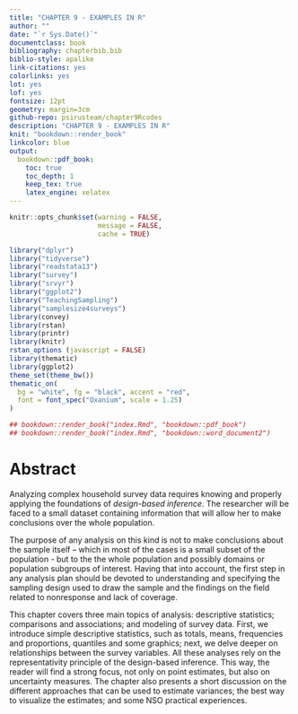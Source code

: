 ```yaml
---
title: "CHAPTER 9 - EXAMPLES IN R"
author: ""
date: "`r Sys.Date()`"
documentclass: book
bibliography: chapterbib.bib
biblio-style: apalike
link-citations: yes
colorlinks: yes
lot: yes
lof: yes
fontsize: 12pt
geometry: margin=3cm
github-repo: psirusteam/chapter9Rcodes
description: "CHAPTER 9 - EXAMPLES IN R"
knit: "bookdown::render_book"
linkcolor: blue
output: 
  bookdown::pdf_book:
    toc: true
    toc_depth: 1
    keep_tex: true
    latex_engine: xelatex
---
```



```r
knitr::opts_chunk$set(warning = FALSE, 
                      message = FALSE,
                      cache = TRUE)

library("dplyr")
library("tidyverse")
library("readstata13") 
library("survey")
library("srvyr")
library("ggplot2")
library("TeachingSampling")
library("samplesize4surveys")
library(convey)
library(rstan)
library(printr)
library(knitr)
rstan_options (javascript = FALSE)
library(thematic)
library(ggplot2) 
theme_set(theme_bw())
thematic_on(
  bg = "white", fg = "black", accent = "red",
  font = font_spec("Oxanium", scale = 1.25)
)

## bookdown::render_book("index.Rmd", "bookdown::pdf_book")
## bookdown::render_book("index.Rmd", "bookdown::word_document2")
```

# Abstract {-}

Analyzing complex household survey data requires knowing and properly applying the foundations of *design-based inference*. The researcher will be faced to a small dataset containing information that will allow her to make conclusions over the whole population. 

The purpose of any analysis on this kind is not to make conclusions about the sample itself – which in most of the cases is a small subset of the population - but to the the whole population and possibly domains or population subgroups of interest. Having that into account, the first step in any analysis plan should be devoted to understanding and specifying the sampling design used to draw the sample and the findings on the field related to nonresponse and lack of coverage. 

This chapter covers three main topics of analysis: descriptive statistics; comparisons and associations; and modeling of survey data. First, we introduce simple descriptive statistics, such as totals, means, frequencies and proportions, quantiles and some graphics; next, we delve deeper on relationships between the survey variables. All these analyses rely on the representativity principle of the design-based inference. This way, the reader will find a strong focus, not only on point estimates, but also on uncertainty measures. The chapter also presents a short discussion on the different approaches that can be used to estimate variances; the best way to visualize the estimates; and some NSO practical experiences.